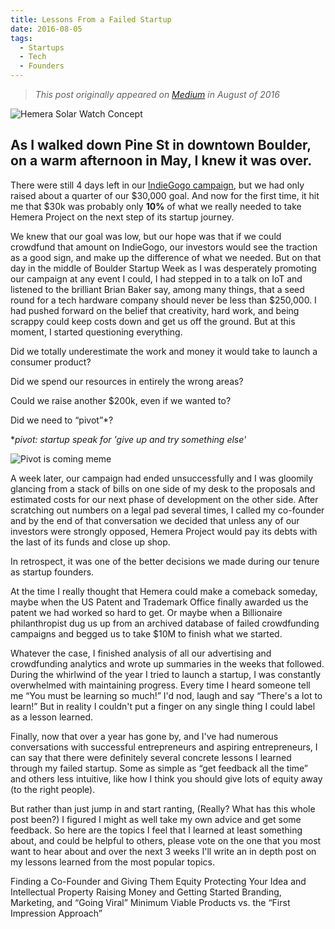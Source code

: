 ```yaml
---
title: Lessons From a Failed Startup
date: 2016-08-05
tags:
  - Startups
  - Tech
  - Founders
---
```


> *This post originally appeared on [Medium](https://medium.com/@lukevance/lessons-from-a-failed-startup-part-0-273e4fdbdab6) in August of 2016*

![Hemera Solar Watch Concept](./assets/hemera_qband_progression.jpeg)

## As I walked down Pine St in downtown Boulder, on a warm afternoon in May, I knew it was over.

There were still 4 days left in our [IndieGogo campaign](https://www.indiegogo.com/projects/qband-solar-watch-and-smartphone-charger), but we had only raised about a quarter of our $30,000 goal. And now for the first time, it hit me that $30k was probably only **10%** of what we really needed to take Hemera Project on the next step of its startup journey.

We knew that our goal was low, but our hope was that if we could crowdfund that amount on IndieGogo, our investors would see the traction as a good sign, and make up the difference of what we needed. But on that day in the middle of Boulder Startup Week as I was desperately promoting our campaign at any event I could, I had stepped in to a talk on IoT and listened to the brilliant Brian Baker say, among many things, that a seed round for a tech hardware company should never be less than $250,000. I had pushed forward on the belief that creativity, hard work, and being scrappy could keep costs down and get us off the ground. But at this moment, I started questioning everything.

Did we totally underestimate the work and money it would take to launch a consumer product?

Did we spend our resources in entirely the wrong areas?

Could we raise another $200k, even if we wanted to?

Did we need to “pivot”*?

 **pivot: startup speak for 'give up and try something else'*

![Pivot is coming meme](./assets/pivot_is_coming.jpeg)

A week later, our campaign had ended unsuccessfully and I was gloomily glancing from a stack of bills on one side of my desk to the proposals and estimated costs for our next phase of development on the other side. After scratching out numbers on a legal pad several times, I called my co-founder and by the end of that conversation we decided that unless any of our investors were strongly opposed, Hemera Project would pay its debts with the last of its funds and close up shop.

In retrospect, it was one of the better decisions we made during our tenure as startup founders.

At the time I really thought that Hemera could make a comeback someday, maybe when the US Patent and Trademark Office finally awarded us the patent we had worked so hard to get. Or maybe when a Billionaire philanthropist dug us up from an archived database of failed crowdfunding campaigns and begged us to take $10M to finish what we started.

Whatever the case, I finished analysis of all our advertising and crowdfunding analytics and wrote up summaries in the weeks that followed. During the whirlwind of the year I tried to launch a startup, I was constantly overwhelmed with maintaining progress. Every time I heard someone tell me “You must be learning so much!” I'd nod, laugh and say “There's a lot to learn!” But in reality I couldn't put a finger on any single thing I could label as a lesson learned.

Finally, now that over a year has gone by, and I've had numerous conversations with successful entrepreneurs and aspiring entrepreneurs, I can say that there were definitely several concrete lessons I learned through my failed startup. Some as simple as “get feedback all the time” and others less intuitive, like how I think you should give lots of equity away (to the right people).

But rather than just jump in and start ranting, (Really? What has this whole post been?) I figured I might as well take my own advice and get some feedback. So here are the topics I feel that I learned at least something about, and could be helpful to others, please vote on the one that you most want to hear about and over the next 3 weeks I'll write an in depth post on my lessons learned from the most popular topics.

Finding a Co-Founder and Giving Them Equity
Protecting Your Idea and Intellectual Property
Raising Money and Getting Started
Branding, Marketing, and “Going Viral”
Minimum Viable Products vs. the “First Impression Approach”